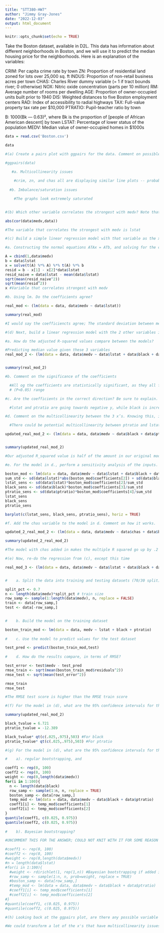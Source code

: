 ---
title: "STT380-HW7"
author: "Jimmy Gray-Jones"
date: "2022-12-03"
output: html_document
---

```{r setup, include=FALSE}
knitr::opts_chunk$set(echo = TRUE)
```


Take the Boston dataset, available in D2L. This data has information about different
neighborhoods in Boston, and we will use it to predict the median housing price for the
neighborhoods. Here is an explanation of the variables:

CRIM: Per capita crime rate by town
ZN: Proportion of residential land zoned for lots over 25,000 sq. ft
INDUS: Proportion of non-retail business acres per town
CHAS: Charles River dummy variable (= 1 if tract bounds river; 0 otherwise)
NOX: Nitric oxide concentration (parts per 10 million)
RM: Average number of rooms per dwelling
AGE: Proportion of owner-occupied units built prior to 1940
DIS: Weighted distances to five Boston employment centers
RAD: Index of accessibility to radial highways
TAX: Full-value property tax rate per $10,000
PTRATIO: Pupil-teacher ratio by town

B: 1000(Bk — 0.63)², where Bk is the proportion of [people of African American descent] by town
LSTAT: Percentage of lower status of the population
MEDV: Median value of owner-occupied homes in $1000s

```{r}

data = read.csv('Boston.csv')

data

```

```{r}
#(a) Create a pairs plot with ggpairs for the data. Comment on possible

#ggpairs(data)

   #a. Multicollinearity issues
    
    #crim, zn, and chas all are displaying similar line plots -- probably some sort of multicollinearity there. A lot of the graphs also look similar to one another, though, it's hard to see on the pairs I have currently
    
  #b. Imbalance/saturation issues

    #The graphs look extremely saturated
    
```

```{r}
#(b) Which other variable correlates the strongest with medv? Note that strongest mean largest absolute value, whether it’s positive or negative.

abs(cor(data$medv,data))

#The variable that correlates the strongest with medv is lstat

```

```{r}
#(c) Build a simple linear regression model with that variable as the x, with

#a. Constructing the normal equations ATAx = ATb, and solving for the coefficient vector x

A = cbind(1,data$medv)
b = data$lstat
x = solve(t(A) %*% A) %*% t(A) %*% b
resid = b - x[1] - x[2]*data$lstat 
resid_naive = data$lstat - mean(data$lstat)
sqrt(mean(resid_naive^2))
sqrt(mean(resid^2))
x #Variable that correlates strongest with medv

#b. Using lm. Do the coefficients agree?

real_mod <- (lm(data = data, data$medv ~ data$lstat))

summary(real_mod)

#I would say the coefficiencts agree; The standard deviation between median value and x is -.572
```

```{r}
#(d) Next, build a linear regression model with the 2 other variables in addition that correlate most strongly with medv, using lm (so 3 variables total).

#a. How do the adjusted R-squared values compare between the models?

#Predicting median value given these 3 variables
real_mod_2 <- (lm(data = data, data$medv ~ data$lstat + data$black + data$ptratio)) 


summary(real_mod_2)

#b. Comment on the significance of the coefficients

  #All og the coefficients are statistically significant, as they all fall within that 
  # (P<0.05) range

#c. Are the coefficients in the correct direction? Be sure to explain.

  #lstat and ptratio are going towards negative y, while black is increasing by a very very       small margin

#d. Comment on the multicollinearity between the 3 x’s. Knowing this, is there an x that should be eliminated? If so, eliminate 1 x and try another one (just substitute  in and out the others to find the best fit) which improves the model. How does the adjusted R-squared value compare to that in (a)?

  #There could be potential multicollinearity between ptratio and lstat; They have very close numbers overall, and if I had to choose one, I would probably get rid of the ptratio data 

updated_real_mod_2 <- (lm(data = data, data$medv ~ data$black + data$ptratio)) 


summary(updated_real_mod_2)

#Our adjusted R_squared value is half of the amount in our original model, vs. our updated model, though the residual error is 2 points greater than it is in our original model

#e. For the model in d., perform a sensitivity analysis of the inputs. Graph it as a tornado diagram.

boston_mod <- lm(data = data, data$medv ~ data$lstat + data$black + data$ptratio)
sum_std <- sd(data$lstat)*abs(boston_mod$coefficients[2]) + sd(data$black)*abs(boston_mod$coefficients[3]) + sd(data$ptratio)*abs(boston_mod$coefficients[4])
lstat_sens <- sd(data$lstat)*boston_mod$coefficients[2]/sum_std
black_sens <- sd(data$black)*boston_mod$coefficients[3]/sum_std
ptratio_sens <- sd(data$ptratio)*boston_mod$coefficients[4]/sum_std
lstat_sens 
black_sens  
ptratio_sens 

barplot(c(lstat_sens, black_sens, ptratio_sens), horiz = TRUE)

#f. Add the chas variable to the model in d. Comment on how it works.

updated_2_real_mod_2 <- (lm(data = data, data$medv ~ data$chas + data$black + data$ptratio)) 

summary(updated_2_real_mod_2)

#The model with chas added in makes the multiple R squared go up by .2 points, but the residual error went down by .1 points; The variance went up slightly, but the model fits the data better

```
```{r}
#(e) Now, re-do the regression from (c), except this time

real_mod_3 <- (lm(data = data, data$medv ~ data$lstat + data$black + data$ptratio)) 


#    a. Split the data into training and testing datasets (70/30 split)

split_pct <- 0.7
n <- length(data$medv)*split_pct # train size
row_samp <- sample(1:length(data$medv), n, replace = FALSE)
train <- data[row_samp,]
test <- data[-row_samp,]

    
#    b. Build the model on the training dataset

boston_train_mod <- lm(data = data, medv ~ lstat + black + ptratio)
    
#    c. Use the model to predict values for the test dataset

test_pred <- predict(boston_train_mod,test)
    
#    d. How do the results compare, in terms of RMSE?

test_error <- test$medv - test_pred
rmse_train <- sqrt(mean(boston_train_mod$residuals^2))
rmse_test <- sqrt(mean(test_error^2))

rmse_train
rmse_test

#The RMSE test score is higher than the RMSE train score

```

```{r}
#(f) For the model in (d), what are the 95% confidence intervals for the parameters, according to the t-values?

summary(updated_real_mod_2)

black_tvalue = 6.721
ptratio_tvalue = -12.389

black_tvalue* qt(c(.025,.975),503) #For black
ptratio_tvalue* qt(c(.025,.975),503) #For ptratio

```


```{r}
#(g) For the model in (d), what are the 95% confidence intervals for the parameters, using

#    a). regular bootstrapping, and

coeff1 <- rep(0, 100)
coeff2 <- rep(0, 100)
weight <- rep(0,length(data$medv))
for(i in 1:100){
  n <- length(data$black)
  row_samp <- sample(1:n, n, replace = TRUE)
  boston_samp <- data[row_samp,]
  temp_mod <- lm(data = data, data$medv ~ data$black + data$ptratio)
  coeff1[i] <- temp_mod$coefficients[1]
  coeff2[i] <- temp_mod$coefficients[2]
}
quantile(coeff1, c(0.025, 0.975))
quantile(coeff2, c(0.025, 0.975))
    
#    b). Bayesian bootstrapping?

#UNCOMMENT THIS FOR THE ANSWER; COULD NOT KNIT WITH IT FOR SOME REASON

#coeff1 <- rep(0, 100)
#coeff2 <- rep(0, 100)
#weight <- rep(0,length(data$medv))
#n = length(data$lstat)
#for(i in 1:100){
  #weight <- rdirichlet(1, rep(1,n)) #Bayesian bootstrapping if added in
  #row_samp <- sample(1:n, n, prob=weight, replace = TRUE)
  #boston_samp <- data[row_samp,]
  #temp_mod <- lm(data = data, data$medv ~ data$black + data$ptratio)
  #coeff1[i] <- temp_mod$coefficients[1]
  #coeff2[i] <- temp_mod$coefficients[2]
#}
#quantile(coeff1, c(0.025, 0.975))
#quantile(coeff2, c(0.025, 0.975))

```
    
```{r}
#(h) Looking back at the ggpairs plot, are there any possible variable transformations of the x’s that might help? Try some (be creative!)

#We could transform a lot of the x's that have multicollinearity issues to higher dimensions to make them not similar

```